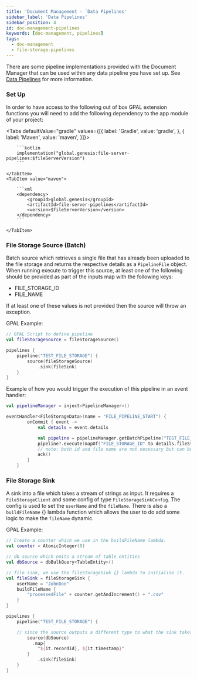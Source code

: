 ```yaml
---
title: 'Document Management - `Data Pipelines'
sidebar_label: 'Data Pipelines'
sidebar_position: 4
id: doc-management-pipelines
keywords: [doc-management, pipelines]
tags:
  - doc-management
  - file-storage-pipelines
---
```



There are some pipeline implementations provided with the Document Manager that can be used within any data pipeline you have set up. See [Data Pipelines](/server/data-pipelines/introduction/) for more information.

### Set Up

In order to have access to the following out of box GPAL extension functions you will need to add the following dependency to the app module of your project:


<Tabs defaultValue="gradle" values={[{ label: 'Gradle', value: 'gradle', }, { label: 'Maven', value: 'maven', }]}>
    <TabItem value="gradle">

        ```kotlin
        implementation("global.genesis:file-server-pipelines:$fileServerVersion")
        ```

    </TabItem>
    <TabItem value="maven">

        ```xml
        <dependency>
            <groupId>global.genesis</groupId>
            <artifactId>file-server-pipelines</artifactId>
            <version>$fileServerVersion</version>
        </dependency>
        ```

    </TabItem>
</Tabs>

### File Storage Source (Batch)

Batch source which retrieves a single file that has already been uploaded to the file storage and returns the respective details as a `PipelineFile` object.
When running execute to trigger this source, at least one of the following should be provided as part of the inputs map with the following keys:

- FILE_STORAGE_ID
- FILE_NAME

If at least one of these values is not provided then the source will throw an exception.

GPAL Example:
```kotlin
// GPAL Script to define pipeline
val fileStorageSource = fileStorageSource()

pipelines {
    pipeline("TEST_FILE_STORAGE") {
        source(fileStorageSource)
            .sink(fileSink)
    }
}
```

Example of how you would trigger the execution of this pipeline in an event handler:
```kotlin
val pipelineManager = inject<PipelineManager>()

eventHandler<FileStorageData>(name = "FILE_PIPELINE_START") {
        onCommit { event ->
            val details = event.details

            val pipeline = pipelineManager.getBatchPipeline("TEST_FILE_STORAGE")
            pipeline?.execute(mapOf("FILE_STORAGE_ID" to details.fileStorageId, "FILE_NAME" to details.fileName))
            // note: both id and file name are not necessary but can be provided
            ack()
        }
    }
```

### File Storage Sink

A sink into a file which takes a stream of strings as input.
It requires a `FileStorageClient` and some config of type `FileStorageSinkConfig`.
The config is used to set the `userName` and the `fileName`.
There is also a `buildFileName` {} lambda function which allows the user to do add some logic to make the `fileName` dynamic.

GPAL Example:
```kotlin
// Create a counter which we use in the buildFileName lambda.
val counter = AtomicInteger(0)

// db source which emits a stream of table entities
val dbSource = dbBulkQuery<TableEntity>()

// file sink, we use the fileStorageSink {} lambda to initialise it.
val fileSink = fileStorageSink {
    userName = "JohnDoe"
    buildFileName {
        "processedFile" + counter.getAndIncrement() + ".csv"
    }
}

pipelines {
    pipeline("TEST_FILE_STORAGE") {

    // since the source outputs a different type to what the sink takes we convert it to the respective type, i.e. a string.
        source(dbSource)
          .map{
            "${it.recordId}, ${it.timestamp}"
        }
            .sink(fileSink)
    }
}
```



